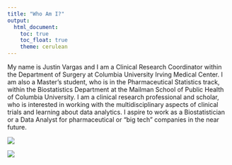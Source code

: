 ```yaml
---
title: "Who Am I?"
output: 
  html_document:
    toc: true
    toc_float: true
    theme: cerulean
---
```


My name is Justin Vargas and I am a Clinical Research Coordinator within the Department of Surgery at Columbia University Irving Medical Center.  I am also a Master's student, who is in the Pharmaceutical Statistics track, within the Biostatistics Department at the Mailman School of Public Health of Columbia University.  I am a clinical research professional and scholar, who is interested in working with the multidisciplinary aspects of clinical trials and learning about data analytics.  I aspire to work as a Biostatistician or a Data Analyst for pharmaceutical or "big tech" companies in the near future.

![](images/surgery.png)

![](images/mailman.png)

